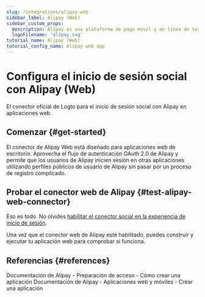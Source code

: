 ```yaml
---
slug: /integrations/alipay-web
sidebar_label: Alipay (Web)
sidebar_custom_props:
  description: Alipay es una plataforma de pago móvil y en línea de terceros.
  logoFilename: 'alipay.svg'
tutorial_name: Alipay (Web)
tutorial_config_name: Alipay web app
---
```




# Configura el inicio de sesión social con Alipay (Web)

El conector oficial de Logto para el inicio de sesión social con Alipay en aplicaciones web.

<GuideTip />

## Comenzar \{#get-started}

El conector de Alipay Web está diseñado para aplicaciones web de escritorio. Aprovecha el flujo de autenticación OAuth 2.0 de Alipay y permite que los usuarios de Alipay inicien sesión en otras aplicaciones utilizando perfiles públicos de usuario de Alipay sin pasar por un proceso de registro complicado.

<Integration />

## Probar el conector web de Alipay \{#test-alipay-web-connector}

Eso es todo. No olvides [habilitar el conector social en la experiencia de inicio de sesión](/connectors/social-connectors/#enable-social-sign-in).

Una vez que el conector web de Alipay esté habilitado, puedes construir y ejecutar tu aplicación web para comprobar si funciona.

## Referencias \{#references}

<Url href="https://opendocs.alipay.com/support/01rau6">
  Documentación de Alipay - Preparación de acceso - Cómo crear una aplicación
</Url>

<Url href="https://opendocs.alipay.com/open/200/105310">
  Documentación de Alipay - Aplicaciones web y móviles - Crear una aplicación
</Url>
